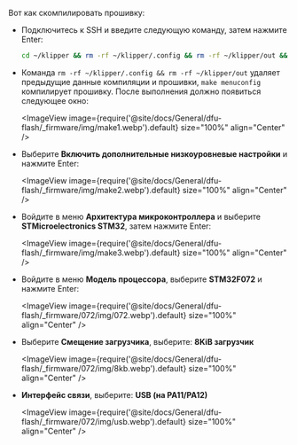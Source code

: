 Вот как скомпилировать прошивку:
* Подключитесь к SSH и введите следующую команду, затем нажмите Enter:

    ```bash
    cd ~/klipper && rm -rf ~/klipper/.config && rm -rf ~/klipper/out && make menuconfig
    ```

* Команда `rm -rf ~/klipper/.config && rm -rf ~/klipper/out` удаляет предыдущие данные компиляции и прошивки, `make menuconfig` компилирует прошивку. После выполнения должно появиться следующее окно:

    <ImageView image={require('@site/docs/General/dfu-flash/_firmware/img/make1.webp').default} size="100%" align="Center" />

* Выберите **Включить дополнительные низкоуровневые настройки** и нажмите Enter:

    <ImageView image={require('@site/docs/General/dfu-flash/_firmware/img/make2.webp').default} size="100%" align="Center" />

* Войдите в меню **Архитектура микроконтроллера** и выберите **STMicroelectronics STM32**, затем нажмите Enter:

    <ImageView image={require('@site/docs/General/dfu-flash/_firmware/img/make3.webp').default} size="100%" align="Center" />

* Войдите в меню **Модель процессора**, выберите **STM32F072** и нажмите Enter:

    <ImageView image={require('@site/docs/General/dfu-flash/_firmware/072/img/072.webp').default} size="100%" align="Center" />

* Выберите **Смещение загрузчика**, выберите: **8KiB загрузчик**

    <ImageView image={require('@site/docs/General/dfu-flash/_firmware/072/img/8kb.webp').default} size="100%" align="Center" />

* **Интерфейс связи**, выберите: **USB (на PA11/PA12)**

    <ImageView image={require('@site/docs/General/dfu-flash/_firmware/072/img/usb.webp').default} size="100%" align="Center" />